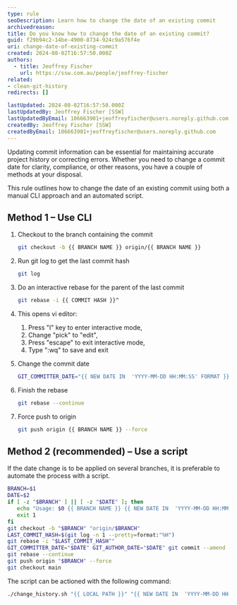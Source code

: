 ```yaml
---
type: rule
seoDescription: Learn how to change the date of an existing commit
archivedreason:
title: Do you know how to change the date of an existing commit?
guid: f29b94c2-14be-4900-8734-924c9a576f4e
uri: change-date-of-existing-commit
created: 2024-08-02T16:57:50.000Z
authors:
  - title: Jeoffrey Fischer
    url: https://ssw.com.au/people/jeoffrey-fischer
related:
- clean-git-history
redirects: []

lastUpdated: 2024-08-02T16:57:50.000Z
lastUpdatedBy: Jeoffrey Fischer [SSW]
lastUpdatedByEmail: 106663901+jeoffreyfischer@users.noreply.github.com
createdBy: Jeoffrey Fischer [SSW]
createdByEmail: 106663901+jeoffreyfischer@users.noreply.github.com
---
```


Updating commit information can be essential for maintaining accurate project history or correcting errors. Whether you need to change a commit date for clarity, compliance, or other reasons, you have a couple of methods at your disposal.

This rule outlines how to change the date of an existing commit using both a manual CLI approach and an automated script.
## Method 1 – Use CLI

1. Checkout to the branch containing the commit

    ```bash
    git checkout -b {{ BRANCH NAME }} origin/{{ BRANCH NAME }}
    ```

2. Run git log to get the last commit hash

    ```bash
    git log
    ```

3. Do an interactive rebase for the parent of the last commit

    ```bash
    git rebase -i {{ COMMIT HASH }}^
    ```

4. This opens vi editor:

    1. Press "I" key to enter interactive mode,
    2. Change "pick" to "edit",
    3. Press "escape" to exit interactive mode,
    4. Type ":wq" to save and exit

5. Change the commit date

    ``` bash
    GIT_COMMITTER_DATE="{{ NEW DATE IN  'YYYY-MM-DD HH:MM:SS' FORMAT }}" GIT_AUTHOR_DATE="{{ NEW DATE IN  'YYYY-MM-DD HH:MM:SS' FORMAT }}" git commit --amend --no-edit
    ```

6. Finish the rebase

    ```bash
    git rebase --continue
    ```

7. Force push to origin

    ```bash
    git push origin {{ BRANCH NAME }} --force
    ```

## Method 2 (recommended) – Use a script

If the date change is to be applied on several branches, it is preferable to automate the process with a script.

```bash
BRANCH=$1
DATE=$2
if [ -z "$BRANCH" ] || [ -z "$DATE" ]; then
   echo "Usage: $0 {{ BRANCH NAME }} {{ NEW DATE IN  'YYYY-MM-DD HH:MM:SS' FORMAT }}"
   exit 1
fi
git checkout -b "$BRANCH" "origin/$BRANCH"
LAST_COMMIT_HASH=$(git log -n 1 --pretty=format:"%H")
git rebase -i "$LAST_COMMIT_HASH^"
GIT_COMMITTER_DATE="$DATE" GIT_AUTHOR_DATE="$DATE" git commit --amend --no-edit
git rebase --continue
git push origin "$BRANCH" --force
git checkout main
```

The script can be actioned with the following command:

```bash
./change_history.sh "{{ LOCAL PATH }}" "{{ NEW DATE IN  'YYYY-MM-DD HH:MM:SS' FORMAT }}"
```
